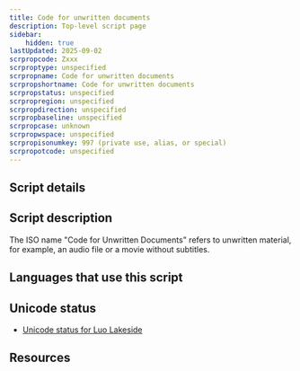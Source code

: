 ```yaml
---
title: Code for unwritten documents
description: Top-level script page
sidebar:
    hidden: true
lastUpdated: 2025-09-02
scrpropcode: Zxxx
scrproptype: unspecified
scrpropname: Code for unwritten documents
scrpropshortname: Code for unwritten documents
scrpropstatus: unspecified
scrpropregion: unspecified
scrpropdirection: unspecified
scrpropbaseline: unspecified
scrpropcase: unknown
scrpropwspace: unspecified
scrpropisonumkey: 997 (private use, alias, or special)
scrpropotcode: unspecified
---
```



## Script details

<ScriptDetails />

## Script description

The ISO name "Code for Unwritten Documents" refers to unwritten material, for example, an audio file or a movie without subtitles.

## Languages that use this script

<WsList script='Zxxx' wsMax='5' />

## Unicode status

- [Unicode status for Luo Lakeside](/scrlang/unicode/z-luo-lakeside-unicode.md)


## Resources

<ScriptResources detailSummary='seemore' />

